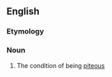 ==English==

===Etymology===
{{suffix|en|piteous|ness}}

===Noun===
{{en-noun|-|+}}

# The condition of being [[piteous]]
